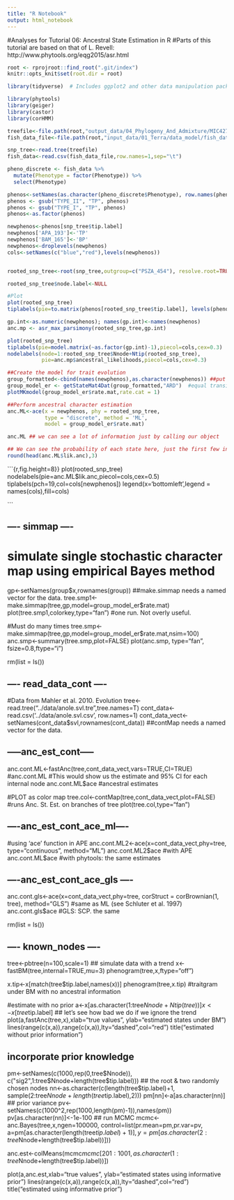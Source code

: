```yaml
---
title: "R Notebook"
output: html_notebook
---
```


#Analyses for Tutorial 06: Ancestral State Estimation in R
  #Parts of this tutorial are based on that of L. Revell: http://www.phytools.org/eqg2015/asr.html

```r

root <- rprojroot::find_root(".git/index")
knitr::opts_knit$set(root.dir = root)

library(tidyverse)  # Includes ggplot2 and other data manipulation packages

library(phytools)
library(geiger)
library(castor)
library(corHMM)
```


```r
treefile<-file.path(root,"output_data/04_Phylogeny_And_Admixture/MIC4273_HAP2_NEWREF_MSU618_all_fish_all_sites.FILTERED_BIALLELIC_SNPS_ONLY.renamed_extracted_gcf_tree.cf.tree")
fish_data_file<-file.path(root,"input_data/01_Terra/data_model/fish_data_2024a.txt")

snp_tree<-read.tree(treefile)
fish_data<-read.csv(fish_data_file,row.names=1,sep="\t")

pheno_discrete <- fish_data %>% 
  mutate(Phenotype = factor(Phenotype)) %>%
  select(Phenotype)

phenos<-setNames(as.character(pheno_discrete$Phenotype), row.names(pheno_discrete))
phenos <- gsub("TYPE_II", "TP", phenos)
phenos <- gsub("TYPE_I", "TP", phenos)
phenos<-as.factor(phenos)

newphenos<-phenos[snp_tree$tip.label]
newphenos['APA_193']<-'TP'
newphenos['BAM_165']<-'BP'
newphenos<-droplevels(newphenos)
cols<-setNames(c("blue","red"),levels(newphenos)) 


rooted_snp_tree<-root(snp_tree,outgroup=c("PSZA_454"), resolve.root=TRUE)

rooted_snp_tree$node.label<-NULL

```

```r
#Plot 
plot(rooted_snp_tree)
tiplabels(pie=to.matrix(phenos[rooted_snp_tree$tip.label], levels(phenos)), piecol=cols, cex=0.3)
```
```r
gp.int<-as.numeric(newphenos); names(gp.int)<-names(newphenos)  
anc.mp <- asr_max_parsimony(rooted_snp_tree,gp.int)

plot(rooted_snp_tree)
tiplabels(pie=model.matrix(~as.factor(gp.int)-1),piecol=cols,cex=0.3)
nodelabels(node=1:rooted_snp_tree$Nnode+Ntip(rooted_snp_tree),
           pie=anc.mp$ancestral_likelihoods,piecol=cols,cex=0.3)

```

```r
##Create the model for trait evolution
group_formatted<-cbind(names(newphenos),as.character(newphenos)) ##put the data in a specific format because the function is picky
group_model_er <- getStateMat4Dat(group_formatted,"ARD")  #equal transition rates
plotMKmodel(group_model_er$rate.mat,rate.cat = 1)
```

```r
##Perform ancestral character estimation
anc.ML<-ace(x = newphenos, phy = rooted_snp_tree, 
            type = "discrete", method = 'ML',
            model = group_model_er$rate.mat)

anc.ML ## we can see a lot of information just by calling our object

## We can see the probability of each state here, just the first few internal nodes will be shown
round(head(anc.ML$lik.anc),3)

```

```{r,fig.height=8}}
plot(rooted_snp_tree)
nodelabels(pie=anc.ML$lik.anc,piecol=cols,cex=0.5)
tiplabels(pch=19,col=cols[newphenos])
legend(x='bottomleft',legend = names(cols),fill=cols)

```


## ---- simmap ----
# simulate single stochastic character map using empirical Bayes method
gp<-setNames(group$x,rownames(group)) ##make.simmap needs a named vector for the data.
tree.smp1<-make.simmap(tree,gp,model=group_model_er$rate.mat)
plot(tree.smp1,colorkey,type="fan")  #one run.  Not overly useful. 

#Must do many times
tree.smp<-make.simmap(tree,gp,model=group_model_er$rate.mat,nsim=100)
anc.smp<-summary(tree.smp,plot=FALSE)
plot(anc.smp, type="fan", fsize=0.8,ftype="i")

rm(list = ls())

## ---- read_data_cont ----

#Data from Mahler et al. 2010. Evolution
tree<-read.tree("../data/anole.svl.tre",tree.names=T)
cont_data<-read.csv('../data/anole.svl.csv', row.names=1)
cont_data_vect<-setNames(cont_data$svl,rownames(cont_data)) ##contMap needs a named vector for the data.

## -----anc_est_cont-----
anc.cont.ML<-fastAnc(tree,cont_data_vect,vars=TRUE,CI=TRUE)
#anc.cont.ML #This would show us the estimate and 95% CI for each internal node
anc.cont.ML$ace  #ancestral estimates

#PLOT as color map
tree.col<-contMap(tree,cont_data_vect,plot=FALSE)  #runs Anc. St. Est. on branches of tree
plot(tree.col,type="fan")

## ----anc_est_cont_ace_ml----

#using 'ace' function in APE
anc.cont.ML2<-ace(x=cont_data_vect,phy=tree, type="continuous", method="ML")
anc.cont.ML2$ace  #with APE
anc.cont.ML$ace   #with phytools: the same estimates


## ----anc_est_cont_ace_gls ----

anc.cont.gls<-ace(x=cont_data_vect,phy=tree, corStruct = corBrownian(1, tree), method="GLS")  #same as ML  (see Schluter et al. 1997)
anc.cont.gls$ace   #GLS: SCP. the same

rm(list = ls())


## ---- known_nodes ----
tree<-pbtree(n=100,scale=1)
## simulate data with a trend
x<-fastBM(tree,internal=TRUE,mu=3)
phenogram(tree,x,ftype="off")

x.tip<-x[match(tree$tip.label,names(x))]
phenogram(tree,x.tip)  #traitgram under BM with no ancestral information

#estimate with no prior 
a<-x[as.character(1:tree$Nnode+Ntip(tree))]
x<-x[tree$tip.label]
## let's see how bad we do if we ignore the trend
plot(a,fastAnc(tree,x),xlab="true values",
     ylab="estimated states under BM")
lines(range(c(x,a)),range(c(x,a)),lty="dashed",col="red")
title("estimated without prior information")

## incorporate prior knowledge
pm<-setNames(c(1000,rep(0,tree$Nnode)),
             c("sig2",1:tree$Nnode+length(tree$tip.label)))
## the root & two randomly chosen nodes
nn<-as.character(c(length(tree$tip.label)+1,
                   sample(2:tree$Nnode+length(tree$tip.label),2)))
pm[nn]<-a[as.character(nn)]
## prior variance
pv<-setNames(c(1000^2,rep(1000,length(pm)-1)),names(pm))
pv[as.character(nn)]<-1e-100
## run MCMC
mcmc<-anc.Bayes(tree,x,ngen=100000,
                control=list(pr.mean=pm,pr.var=pv,
                             a=pm[as.character(length(tree$tip.label)+1)],
                             y=pm[as.character(2:tree$Nnode+length(tree$tip.label))]))

anc.est<-colMeans(mcmc$mcmc[201:1001,as.character(1:tree$Nnode+length(tree$tip.label))])

plot(a,anc.est,xlab="true values",
     ylab="estimated states using informative prior")
lines(range(c(x,a)),range(c(x,a)),lty="dashed",col="red")
title("estimated using informative prior")
